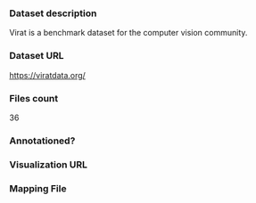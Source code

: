 ### Dataset description

Virat is a benchmark dataset for the computer vision community.

### Dataset URL

https://viratdata.org/

### Files count

36

### Annotationed?

### Visualization URL

### Mapping File
